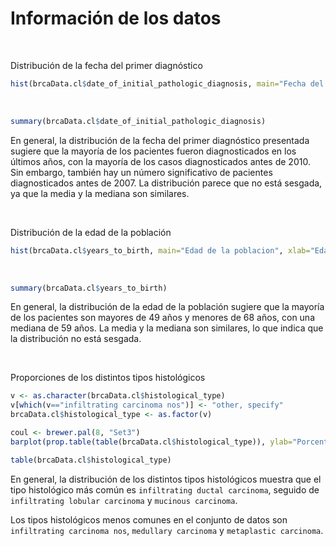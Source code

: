 
# Información de los datos

<br>

Distribución de la fecha del primer diagnóstico

```r
hist(brcaData.cl$date_of_initial_pathologic_diagnosis, main="Fecha del primer diagnóstico", xlab="Fecha", col = "lightblue")
```

<br>

```r
summary(brcaData.cl$date_of_initial_pathologic_diagnosis)
```


En general, la distribución de la fecha del primer diagnóstico presentada sugiere que la mayoría de los pacientes fueron diagnosticados en los últimos años, con la mayoría de los casos diagnosticados antes de 2010. Sin embargo, también hay un número significativo de pacientes diagnosticados antes de 2007. La distribución parece que no está sesgada, ya que la media y la mediana son similares.

<br>

Distribución de la edad de la población

```r
hist(brcaData.cl$years_to_birth, main="Edad de la poblacion", xlab="Edad", col = "lightblue")
```

<br>

```r
summary(brcaData.cl$years_to_birth)
```
En general, la distribución de la edad de la población sugiere que la mayoría de los pacientes son mayores de 49 años y menores de 68 años, con una mediana de 59 años. La media y la mediana son similares, lo que indica que la distribución no está sesgada.

<br>

Proporciones de los distintos tipos histológicos

```r
v <- as.character(brcaData.cl$histological_type)
v[which(v=="infiltrating carcinoma nos")] <- "other, specify"
brcaData.cl$histological_type <- as.factor(v)
```

```r
coul <- brewer.pal(8, "Set3")
barplot(prop.table(table(brcaData.cl$histological_type)), ylab="Porcentaje", col=coul, cex.names=0.4)
```


```r
table(brcaData.cl$histological_type)
```


En general, la distribución de los distintos tipos histológicos muestra que el tipo histológico más común es `infiltrating ductal carcinoma`, seguido de `infiltrating lobular carcinoma` y `mucinous carcinoma`.

Los tipos histológicos menos comunes en el conjunto de datos son `infiltrating carcinoma nos`, `medullary carcinoma` y `metaplastic carcinoma`.

<br>
<br>
<br>
